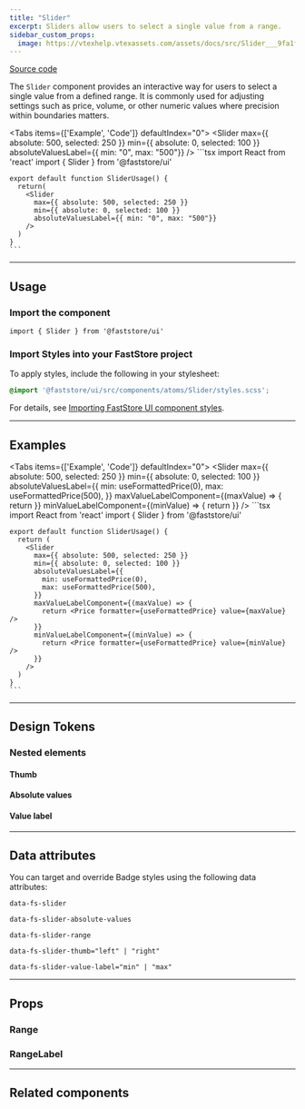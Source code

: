 ```yaml
---
title: "Slider"
excerpt: Sliders allow users to select a single value from a range.
sidebar_custom_props:
  image: https://vtexhelp.vtexassets.com/assets/docs/src/Slider___9fa1f5d802a9bbdc93a77db318594af7.png
---
```


[<i class="fa-brands fa-github"></i> Source code](https://github.com/vtex/faststore/tree/main/packages/components/src/atoms/Slider)

The `Slider` component provides an interactive way for users to select a single value from a defined range. It is commonly used for adjusting settings such as price, volume, or other numeric values where precision within boundaries matters.

<Tabs items={['Example', 'Code']} defaultIndex="0">
  <Tab>
    <OverviewSection>
      <Slider
        max={{ absolute: 500, selected: 250 }}
        min={{ absolute: 0, selected: 100 }}
        absoluteValuesLabel={{ min: "0", max: "500"}}
      />
    </OverviewSection>
  </Tab>
  <Tab>
    ```tsx
    import React from 'react' 
    import { Slider } from '@faststore/ui'
    
    export default function SliderUsage() {
      return(
        <Slider
          max={{ absolute: 500, selected: 250 }}
          min={{ absolute: 0, selected: 100 }}
          absoluteValuesLabel={{ min: "0", max: "500"}}
        />
      )
    }
    ```
  </Tab>
</Tabs>

---

## Usage

### Import the component

```tsx
import { Slider } from '@faststore/ui'
```

### Import Styles into your FastStore project

To apply styles, include the following in your stylesheet:

```scss
@import '@faststore/ui/src/components/atoms/Slider/styles.scss';
```

For details, see [Importing FastStore UI component styles](https://developers.vtex.com/docs/guides/faststore/using-themes-importing-ui-components-styles).

---

## Examples

<Tabs items={['Example', 'Code']} defaultIndex="0">
  <Tab>
    <OverviewSection>
      <Slider
        max={{ absolute: 500, selected: 250 }}
        min={{ absolute: 0, selected: 100 }}
        absoluteValuesLabel={{
          min: useFormattedPrice(0),
          max: useFormattedPrice(500),
        }}
        maxValueLabelComponent={(maxValue) => {
          return <Price formatter={useFormattedPrice} value={maxValue} />
        }}
        minValueLabelComponent={(minValue) => {
          return <Price formatter={useFormattedPrice} value={minValue} />
        }}
      />
    </OverviewSection>
  </Tab>
  <Tab>
    ```tsx
    import React from 'react' 
    import { Slider } from '@faststore/ui'
    
    export default function SliderUsage() {
      return (
        <Slider
          max={{ absolute: 500, selected: 250 }}
          min={{ absolute: 0, selected: 100 }}
          absoluteValuesLabel={{
            min: useFormattedPrice(0),
            max: useFormattedPrice(500),
          }}
          maxValueLabelComponent={(maxValue) => {
            return <Price formatter={useFormattedPrice} value={maxValue} />
          }}
          minValueLabelComponent={(minValue) => {
            return <Price formatter={useFormattedPrice} value={minValue} />
          }}
        />
      )
    }
    ```
  </Tab>
</Tabs>

---

## Design Tokens

<TokenTable>
  <TokenRow token="--fs-slider-height" value="var(--fs-spacing-2)" />
  <TokenRow
    token="--fs-slider-border-radius"
    value="var(--fs-border-radius-pill)"
  />
  <TokenRow token="--fs-slider-margin-bottom" value="var(--fs-spacing-3)" />
  <TokenDivider />
  <TokenRow
    token="--fs-slider-slider-bkg-color"
    value="var(--fs-color-neutral-bkg)"
    isColor
  />
  <TokenRow
    token="--fs-slider-slider-selection-bkg-color"
    value="var(--fs-color-primary-bkg-light-active)"
    isColor
  />
  <TokenDivider />
  <TokenRow
    token="--fs-slider-transition-function"
    value="var(--fs-transition-function)"
  />
  <TokenRow
    token="--fs-slider-transition-property"
    value="var(--fs-transition-property)"
  />
  <TokenRow
    token="--fs-slider-transition-timing"
    value="var(--fs-transition-timing)"
  />
</TokenTable>

### Nested elements

#### Thumb

<TokenTable>
  <TokenRow token="--fs-slider-thumb-size" value="var(--fs-spacing-4)" />
  <TokenRow
    token="--fs-slider-thumb-bkg-color"
    value="var(--fs-color-primary-bkg)"
    isColor
  />
  <TokenRow
    token="--fs-slider-thumb-bkg-color-hover"
    value="var(--fs-color-primary-bkg-hover)"
    isColor
  />
  <TokenDivider />
  <TokenRow
    token="--fs-slider-thumb-border-width"
    value="var(--fs-border-width)"
  />
  <TokenRow
    token="--fs-slider-thumb-border-radius"
    value="var(--fs-border-radius-circle)"
  />
  <TokenRow
    token="--fs-slider-thumb-border-color"
    value="var(--fs-slider-thumb-bkg-color)"
    isColor
  />
  <TokenRow
    token="--fs-slider-thumb-border-color-hover"
    value="var(--fs-slider-thumb-bkg-color-hover)"
    isColor
  />
</TokenTable>

#### Absolute values

<TokenTable>
  <TokenRow
    token="--fs-slider-absolute-values-text-color"
    value="var(--fs-color-disabled-text)"
    isColor
  />
</TokenTable>

#### Value label

<TokenTable>
  <TokenRow
    token="--fs-slider-value-label-bottom"
    value="var(--fs-spacing-3)"
  />
  <TokenRow
    token="--fs-slider-value-label-bkg-color"
    value="var(--fs-color-body-bkg)"
    isColor
  />
</TokenTable>

---

## Data attributes

You can target and override Badge styles using the following data attributes:

`data-fs-slider`

`data-fs-slider-absolute-values`

`data-fs-slider-range`

`data-fs-slider-thumb="left" | "right"`

`data-fs-slider-value-label="min" | "max"`

---

## Props

<ComponentPropsSection component="Slider" />

### Range

<PropsSection propsList={propsRange} />

### RangeLabel

<PropsSection propsList={propsRangeLabel} />

---

## Related components

<SectionList>
  <SectionItem
    title="PriceRange"
    description="
Price Ranges are sliders that allow users to select a maximum and minimum price."
    actionPath="/docs/guides/faststore/organisms-price-range"
  >
    <PriceRangeUsage />
  </SectionItem>
</SectionList>
